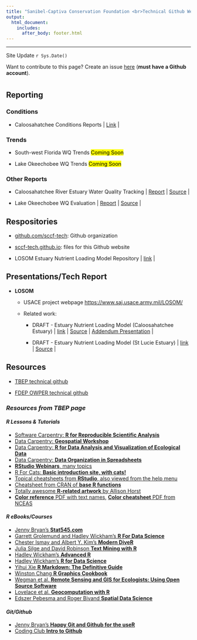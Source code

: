 ```yaml
---
title: "Sanibel-Captiva Conservation Foundation <br>Technical Github Webpage <img src='horiz_SCCF_Logo.png' align='right' height = '100'/>"
output: 
  html_document:
    includes:
      after_body: footer.html
---
```


***

Site Update `r Sys.Date()`

Want to contribute to this page? Create an issue [here](https://github.com/sccf-tech/sccf-tech.github.io/issues/new/choose) (**must have a Github account**). 

# {.tabset}

## Reporting

### Conditions

- Caloosahatchee Conditions Reports | [Link](http://www.sccf.org/water-quality/caloosahatchee-condition-reports){target="_blank"} |


### Trends

- South-west Florida WQ Trends <mark>Coming Soon</mark>

- Lake Okeechobee WQ Trends <mark>Coming Soon</mark>

### Other Reports 

- Caloosahatchee River Estuary Water Quality Tracking | [Report](https://sccf-tech.github.io/CREWQ_tracking/){target="_blank"} | [Source](https://github.com/sccf-tech/CREWQ_tracking){target="_blank"} | 

- Lake Okeechobee WQ Evaluation | [Report](https://sccf-tech.github.io/LakeO_WQ/WBIDEval/index.html){target="_blank"} | [Source](https://github.com/sccf-tech/LakeO_WQ){target="_blank"} |
    
## Respositories

 - [github.com/sccf-tech](https://github.com/sccf-tech/){target="_blank"}: Github organization
 
 - [sccf-tech.github.io](https://github.com/sccf-tech/sccf-tech.github.io){target="_blank"}: files for this Github website
 
 - LOSOM Estuary Nutrient Loading Model Repository | [link](https://github.com/SwampThingPaul/LOSOM_ENLM){target="_blank"} |
 
 

## Presentations/Tech Report

- **LOSOM**

  * USACE project webpage [https://www.saj.usace.army.mil/LOSOM/](https://www.saj.usace.army.mil/LOSOM/){target="_blank"}

  * Related work:
      * DRAFT - Estuary Nutrient Loading Model (Caloosahatchee Estuary) | [link](https://owper-tech.github.io/slides/LOSOM/ENLM/Julian_LOSOM_ENLM#1){target="_blank"} | [Source](https://github.com/SwampThingPaul/LOSOM_ENLM){target="_blank"} | [Addendum Presentation](https://owper-tech.github.io/slides/LOSOM/ENLM/Julian_LOSOM_CRE_ENLM_ad1#1){target="_blank"} | 
    
      * DRAFT - Estuary Nutrient Loading Model (St Lucie Estuary) | [link](https://owper-tech.github.io/slides/LOSOM/ENLM/Julian_LOSOM_SLE_ENLM#1){target="_blank"} | [Source](https://github.com/SwampThingPaul/LOSOM_ENLM){target="_blank"} |

   
## Resources

* [TBEP technical github](https://tbep-tech.github.io/){target="_blank"}

* [FDEP OWPER technical github](https://owper-tech.github.io/){target="_blank"}

### *Resources from TBEP page*

#### *R Lessons & Tutorials*

* [Software Carpentry: **R for Reproducible Scientific Analysis**](http://data-lessons.github.io/gapminder-R/){target="_blank"}
* [Data Carpentry: **Geospatial Workshop**](https://datacarpentry.org/geospatial-workshop/){target="_blank"}
* [Data Carpentry: **R for Data Analysis and Visualization of Ecological Data**](http://www.datacarpentry.org/R-ecology-lesson/){target="_blank"}
* [Data Carpentry: **Data Organization in Spreadsheets**](http://www.datacarpentry.org/spreadsheet-ecology-lesson/){target="_blank"}
* [**RStudio Webinars**, many topics](https://www.rstudio.com/resources/webinars/){target="_blank"}
* [R For Cats: **Basic introduction site, with cats!**](http://rforcats.net/){target="_blank"}
* [Topical cheatsheets from **RStudio**, also viewed from the help menu](http://www.rstudio.com/resources/cheatsheets/){target="_blank"}
* [Cheatsheet from CRAN of **base R functions**](http://cran.r-project.org/doc/contrib/Short-refcard.pdf){target="_blank"} 
* [Totally awesome **R-related artwork** by Allison Horst](https://github.com/allisonhorst/stats-illustrations){target="_blank"}
* [**Color reference** PDF with text names](http://www.stat.columbia.edu/~tzheng/files/Rcolor.pdf){target="_blank"}, [**Color cheatsheet** PDF from NCEAS](https://www.nceas.ucsb.edu/sites/default/files/2020-04/colorPaletteCheatsheet.pdf){target="_blank"}

#### *R eBooks/Courses*

* [Jenny Bryan's **Stat545.com**](http://stat545.com/){target="_blank"}
* [Garrett Grolemund and Hadley Wickham's **R For Data Science**](http://r4ds.had.co.nz/){target="_blank"}
* [Chester Ismay and Albert Y. Kim's **Modern DiveR**](https://ismayc.github.io/moderndiver-book/){target="_blank"}
* [Julia Silge and David Robinson **Text Mining with R**](http://tidytextmining.com/){target="_blank"}
* [Hadley Wickham's **Advanced R**](http://adv-r.had.co.nz/){target="_blank"}
* [Hadley Wickham's **R for Data Science**](https://r4ds.had.co.nz){target="_blank"}
* [Yihui Xie **R Markdown: The Definitive Guide**](https://bookdown.org/yihui/rmarkdown/){target="_blank"}
* [Winston Chang **R Graphics Cookbook**](http://www.cookbook-r.com/){target="_blank"}
* [Wegman et al. **Remote Sensing and GIS for Ecologists: Using Open Source Software**](http://book.ecosens.org/RSEbook/){target="_blank"}
* [Lovelace et al. **Geocomputation with R**](https://geocompr.robinlovelace.net/){target="_blank"}
* [Edszer Pebesma and Roger Bivand **Spatial Data Science**](https://keen-swartz-3146c4.netlify.app/index.html){target="_blank"}

#### *Git/Github* 

* [Jenny Bryan's **Happy Git and Github for the useR**](http://happygitwithr.com/){target="_blank"}
* [Coding Club **Intro to Github**](https://ourcodingclub.github.io/2017/02/27/git.html){target="_blank"}